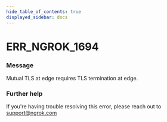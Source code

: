 ```yaml
---
hide_table_of_contents: true
displayed_sidebar: docs
---
```



# ERR_NGROK_1694

### Message

Mutual TLS at edge requires TLS termination at edge.

### Further help

If you're having trouble resolving this error, please reach out to [support@ngrok.com](mailto:support@ngrok.com?subject=Help%20with%20ERR_NGROK_1694)

<ErrorDetails error="err_ngrok_1694" />
